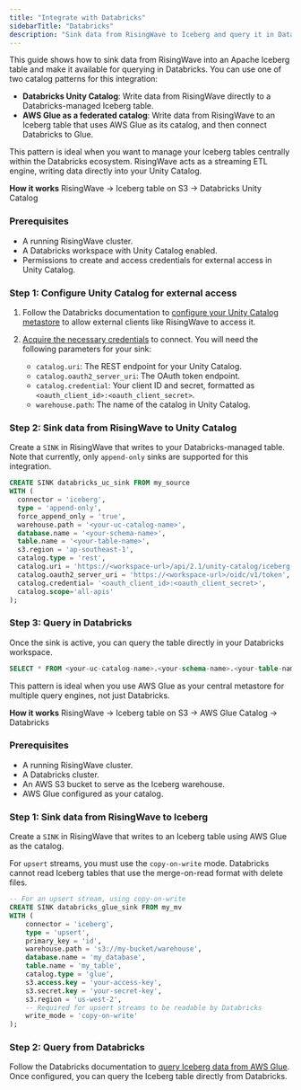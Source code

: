 ```yaml
---
title: "Integrate with Databricks"
sidebarTitle: "Databricks"
description: "Sink data from RisingWave to Iceberg and query it in Databricks using either Unity Catalog or AWS Glue."
---
```


This guide shows how to sink data from RisingWave into an Apache Iceberg table and make it available for querying in Databricks. You can use one of two catalog patterns for this integration:

- **Databricks Unity Catalog**: Write data from RisingWave directly to a Databricks-managed Iceberg table.
- **AWS Glue as a federated catalog**: Write data from RisingWave to an Iceberg table that uses AWS Glue as its catalog, and then connect Databricks to Glue.

<Tabs>
<Tab title="Using Unity Catalog">

This pattern is ideal when you want to manage your Iceberg tables centrally within the Databricks ecosystem. RisingWave acts as a streaming ETL engine, writing data directly into your Unity Catalog.

**How it works**
RisingWave → Iceberg table on S3 → Databricks Unity Catalog

### Prerequisites

- A running RisingWave cluster.
- A Databricks workspace with Unity Catalog enabled.
- Permissions to create and access credentials for external access in Unity Catalog.

### Step 1: Configure Unity Catalog for external access

1. Follow the Databricks documentation to [configure your Unity Catalog metastore](https://docs.databricks.com/aws/en/external-access/admin#external-data-access) to allow external clients like RisingWave to access it.

2. [Acquire the necessary credentials](https://docs.databricks.com/aws/en/external-access/iceberg) to connect. You will need the following parameters for your sink:
    - `catalog.uri`: The REST endpoint for your Unity Catalog.
    - `catalog.oauth2_server_uri`: The OAuth token endpoint.
    - `catalog.credential`: Your client ID and secret, formatted as `<oauth_client_id>:<oauth_client_secret>`.
    - `warehouse.path`: The name of the catalog in Unity Catalog.

### Step 2: Sink data from RisingWave to Unity Catalog

Create a `SINK` in RisingWave that writes to your Databricks-managed table. Note that currently, only `append-only` sinks are supported for this integration.

```sql
CREATE SINK databricks_uc_sink FROM my_source
WITH (
  connector = 'iceberg',
  type = 'append-only',
  force_append_only = 'true',
  warehouse.path = '<your-uc-catalog-name>',
  database.name = '<your-schema-name>',
  table.name = '<your-table-name>',
  s3.region = 'ap-southeast-1',
  catalog.type = 'rest',
  catalog.uri = 'https://<workspace-url>/api/2.1/unity-catalog/iceberg-rest',
  catalog.oauth2_server_uri = 'https://<workspace-url>/oidc/v1/token',
  catalog.credential= '<oauth_client_id>:<oauth_client_secret>',
  catalog.scope='all-apis'
);
```

### Step 3: Query in Databricks

Once the sink is active, you can query the table directly in your Databricks workspace.

```sql
SELECT * FROM <your-uc-catalog-name>.<your-schema-name>.<your-table-name>;
```

</Tab>
<Tab title="Using AWS Glue Catalog">

This pattern is ideal when you use AWS Glue as your central metastore for multiple query engines, not just Databricks.

**How it works**
RisingWave → Iceberg table on S3 → AWS Glue Catalog → Databricks

### Prerequisites

- A running RisingWave cluster.
- A Databricks cluster.
- An AWS S3 bucket to serve as the Iceberg warehouse.
- AWS Glue configured as your catalog.

### Step 1: Sink data from RisingWave to Iceberg

Create a `SINK` in RisingWave that writes to an Iceberg table using AWS Glue as the catalog.

For `upsert` streams, you must use the `copy-on-write` mode. Databricks cannot read Iceberg tables that use the merge-on-read format with delete files.

```sql
-- For an upsert stream, using copy-on-write
CREATE SINK databricks_glue_sink FROM my_mv
WITH (
    connector = 'iceberg',
    type = 'upsert',
    primary_key = 'id',
    warehouse.path = 's3://my-bucket/warehouse',
    database.name = 'my_database',
    table.name = 'my_table',
    catalog.type = 'glue',
    s3.access.key = 'your-access-key',
    s3.secret.key = 'your-secret-key',
    s3.region = 'us-west-2',
    -- Required for upsert streams to be readable by Databricks
    write_mode = 'copy-on-write'
);
```

### Step 2: Query from Databricks

Follow the Databricks documentation to [query Iceberg data from AWS Glue](https://docs.databricks.com/aws/en/query-federation/hms-federation-glue). Once configured, you can query the Iceberg table directly from Databricks.

</Tab>
</Tabs>
